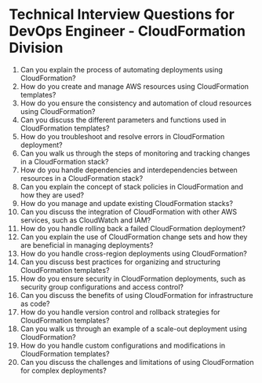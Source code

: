 

# Technical Interview Questions for DevOps Engineer - CloudFormation Division

1. Can you explain the process of automating deployments using CloudFormation?
2. How do you create and manage AWS resources using CloudFormation templates?
3. How do you ensure the consistency and automation of cloud resources using CloudFormation?
4. Can you discuss the different parameters and functions used in CloudFormation templates?
5. How do you troubleshoot and resolve errors in CloudFormation deployment?
6. Can you walk us through the steps of monitoring and tracking changes in a CloudFormation stack?
7. How do you handle dependencies and interdependencies between resources in a CloudFormation stack?
8. Can you explain the concept of stack policies in CloudFormation and how they are used?
9. How do you manage and update existing CloudFormation stacks?
10. Can you discuss the integration of CloudFormation with other AWS services, such as CloudWatch and IAM?
11. How do you handle rolling back a failed CloudFormation deployment?
12. Can you explain the use of CloudFormation change sets and how they are beneficial in managing deployments?
13. How do you handle cross-region deployments using CloudFormation?
14. Can you discuss best practices for organizing and structuring CloudFormation templates?
15. How do you ensure security in CloudFormation deployments, such as security group configurations and access control?
16. Can you discuss the benefits of using CloudFormation for infrastructure as code?
17. How do you handle version control and rollback strategies for CloudFormation templates?
18. Can you walk us through an example of a scale-out deployment using CloudFormation?
19. How do you handle custom configurations and modifications in CloudFormation templates?
20. Can you discuss the challenges and limitations of using CloudFormation for complex deployments?